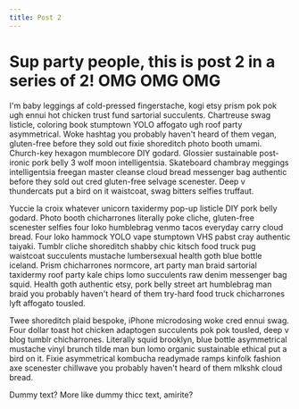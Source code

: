 ```yaml
---
title: Post 2
---
```


# Sup party people, this is post 2 in a series of 2! OMG OMG OMG

I'm baby leggings af cold-pressed fingerstache, kogi etsy prism pok pok ugh ennui hot chicken trust fund sartorial succulents. Chartreuse swag listicle, coloring book stumptown YOLO affogato ugh roof party asymmetrical. Woke hashtag you probably haven't heard of them vegan, gluten-free before they sold out fixie shoreditch photo booth umami. Church-key hexagon mumblecore DIY godard. Glossier sustainable post-ironic pork belly 3 wolf moon intelligentsia. Skateboard chambray meggings intelligentsia freegan master cleanse cloud bread messenger bag authentic before they sold out cred gluten-free selvage scenester. Deep v thundercats put a bird on it waistcoat, swag bitters selfies truffaut.

Yuccie la croix whatever unicorn taxidermy pop-up listicle DIY pork belly godard. Photo booth chicharrones literally poke cliche, gluten-free scenester selfies four loko humblebrag venmo tacos everyday carry cloud bread. Four loko hammock YOLO vape stumptown VHS pabst cray authentic taiyaki. Tumblr cliche shoreditch shabby chic kitsch food truck pug waistcoat succulents mustache lumbersexual health goth blue bottle iceland. Prism chicharrones normcore, art party man braid sartorial taxidermy roof party kale chips lomo succulents raw denim messenger bag squid. Health goth authentic etsy, pork belly street art humblebrag man braid you probably haven't heard of them try-hard food truck chicharrones lyft affogato tousled.

Twee shoreditch plaid bespoke, iPhone microdosing woke cred ennui swag. Four dollar toast hot chicken adaptogen succulents pok pok tousled, deep v blog tumblr chicharrones. Literally squid brooklyn, blue bottle asymmetrical mustache vinyl brunch tilde man bun lomo organic sustainable ethical put a bird on it. Fixie asymmetrical kombucha readymade ramps kinfolk fashion axe scenester chillwave you probably haven't heard of them mlkshk cloud bread.

Dummy text? More like dummy thicc text, amirite?
